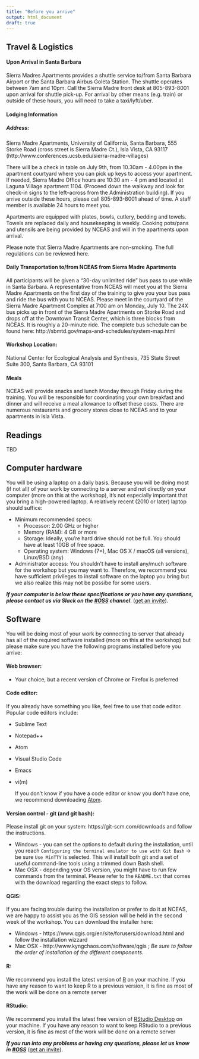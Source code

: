 ```yaml
---
title: "Before you arrive"
output: html_document
draft: true
---
```


## Travel & Logistics

#### Upon Arrival in Santa Barbara
Sierra Madres Apartments provides a shuttle service to/from Santa Barbara Airport or the Santa Barbara Airbus Goleta Station. The shuttle operates between 7am and 10pm. Call the Sierra Madre front desk at 805-893-8001 upon arrival for shuttle pick-up. For arrival by other means (e.g. train) or outside of these hours, you will need to take a taxi/lyft/uber. 

#### Lodging Information
##### Address:
Sierra Madre Apartments, University of California, Santa Barbara, 555 Storke Road (cross street is Sierra Madre Ct.), Isla Vista, CA 93117 (http://www.conferences.ucsb.edu/sierra-madre-villages)

There will be a check in table on July 9th, from 10.30am - 4.00pm in the apartment courtyard where you can pick up keys to access your apartment. If needed, Sierra Madre Office hours are 10:30 am - 4 pm and located at Laguna Village apartment 1104.  (Proceed down the walkway and look for check-in signs to the left--across from the Administration building). 
If you arrive outside these hours, please call 805-893-8001 ahead of time.  A staff member is available 24 hours to meet you. 

Apartments are equipped with plates, bowls, cutlery, bedding and towels.  Towels are replaced daily and housekeeping is weekly. Cooking pots/pans and utensils are being provided by NCEAS and will in the apartments upon arrival.

Please note that Sierra Madre Apartments are non-smoking. The full regulations can be reviewed here.

#### Daily Transportation to/from NCEAS from Sierra Madre Apartments
All participants will be given a “30-day unlimited ride” bus pass to use while in Santa Barbara. A representative from NCEAS will meet you at the Sierra Madre Apartments on the first day of the training to give you your bus pass and ride the bus with you to NCEAS. Please meet in the courtyard of the Sierra Madre Apartment Complex at 7:00 am on Monday, July 10. The 24X bus picks up in front of the Sierra Madre Apartments on Storke Road and drops off at the Downtown Transit Center, which is three blocks from NCEAS. It is roughly a 20-minute ride. The complete bus schedule can be found here: http://sbmtd.gov/maps-and-schedules/system-map.html     

#### Workshop Location:
National Center for Ecological Analysis and Synthesis, 735 State Street Suite 300, Santa Barbara, CA 93101

#### Meals
NCEAS will provide snacks and lunch Monday through Friday during the training. You will be responsible for coordinating your own breakfast and dinner and will receive a meal allowance to offset these costs. There are numerous restaurants and grocery stores close to NCEAS and to your apartments in Isla Vista.


## Readings

TBD

## Computer hardware

You will be using a laptop on a daily basis. Because you will be doing most (if not all) of your work by connecting to a server and not directly on your computer (more on this at the workshop), it's not especially important that you bring a high-powered laptop. A relatively recent (2010 or later) laptop should suffice:

- Minimum recommended specs:
    - Processor: 2.00 GHz or higher
    - Memory (RAM): 4 GB or more
    - Storage: Ideally, you're hard drive should not be full. You should have at least 10GB of free space.
    - Operating system: Windows (7+), Mac OS X / macOS (all versions), Linux/BSD (any)
- Administrator access: You shouldn't have to install any/much software for the workshop but you may want to. Therefore, we recommend you have sufficient privileges to install software on the laptop you bring but we also realize this may not be possibe for some users.

***If your computer is below these specifications or you have any questions, please contact us via Slack on the [#OSS](https://nceas.slack.com/messages/C4UHC7K17) channel***. ([get an invite](http://slack.nceas.ucsb.edu)).

## Software

You will be doing most of your work by connecting to server that already has all of the required software installed (more on this at the workshop) but please make sure you have the following programs installed before you arrive:

#### Web browser:

- Your choice, but a recent version of Chrome or Firefox is preferred
    
#### Code editor:

If you already have something you like, feel free to use that code editor. Popular code editors include:
    
- Sublime Text
- Notepad++
- Atom
- Visual Studio Code
- Emacs
- vi(m)
        
    If you don't know if you have a code editor or know you don't have one, we recommend downloading [Atom](https://atom.io).

#### Version control - git (and git bash): 

Please install git on your system: https://git-scm.com/downloads and follow the instructions. 

- Windows - you can set the options to default during the installation, until you reach `Configuring the terminal emulator to use with Git Bash` -> be sure `Use MinTTY` is selected.  This will install both git and a set of useful command-line tools using a trimmed down Bash shell.  
- Mac OSX - depending your OS version, you might have to run few commands from the terminal. Please refer to the `README.txt` that comes with the download regarding the exact steps to follow.
 
#### QGIS:

If you are facing trouble during the installation or prefer to do it at NCEAS, we are happy to assist you as the GIS session will be held in the second week of the workshop. You can download the installer here:

- Windows - https://www.qgis.org/en/site/forusers/download.html and follow the installation wizzard
- Mac OSX - http://www.kyngchaos.com/software/qgis ; *Be sure to follow the order of installation of the different components*.

#### R:

We recommend you install the latest version of [R](https://cloud.r-project.org/) on your machine. If you have any reason to want to keep R to a previous version, it is fine as most of the work will be done on a remote server

#### RStudio:

We recommend you install the latest free version of [RStudio Desktop](https://www.rstudio.com/products/rstudio/download2/)  on your machine. If you have any reason to want to keep RStudio to a previous version, it is fine as most of the work will be done on a remote server
    

***If you run into any problems or having any questions, please let us know in [#OSS](https://nceas.slack.com/messages/C4UHC7K17)*** ([get an invite](http://slack.nceas.ucsb.edu)).
